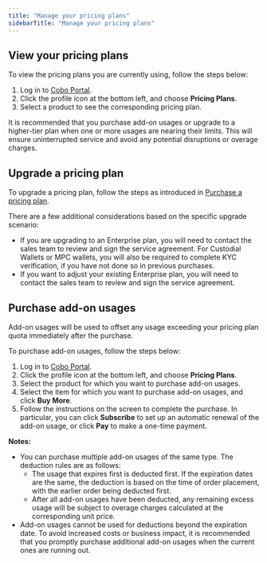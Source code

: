 ```yaml
---
title: "Manage your pricing plans"
sidebarTitle: "Manage your pricing plans"
---
```


## View your pricing plans

To view the pricing plans you are currently using, follow the steps below:

1. Log in to [Cobo Portal](https://portal.cobo.com/login).
2. Click the profile icon at the bottom left, and choose **Pricing Plans**. 
3. Select a product to see the corresponding pricing plan.

It is recommended that you purchase add-on usages or upgrade to a higher-tier plan when one or more usages are nearing their limits. This will ensure uninterrupted service and avoid any potential disruptions or overage charges.

## Upgrade a pricing plan

To upgrade a pricing plan, follow the steps as introduced in [Purchase a pricing plan](/cobo-portal/bills-and-payments/purchase-pricing-plan). 

There are a few additional considerations based on the specific upgrade scenario:

- If you are upgrading to an Enterprise plan, you will need to contact the sales team to review and sign the service agreement. For Custodial Wallets or MPC wallets, you will also be required to complete KYC verification, if you have not done so in previous purchases.
- If you want to adjust your existing Enterprise plan, you will need to contact the sales team to review and sign the service agreement.

## Purchase add-on usages

Add-on usages will be used to offset any usage exceeding your pricing plan quota immediately after the purchase. 

To purchase add-on usages, follow the steps below:

1. Log in to [Cobo Portal](https://portal.cobo.com/login).
2. Click the profile icon at the bottom left, and choose **Pricing Plans**. 
3. Select the product for which you want to purchase add-on usages.
4. Select the item for which you want to purchase add-on usages, and click **Buy More**.
5. Follow the instructions on the screen to complete the purchase. In particular, you can click **Subscribe** to set up an automatic renewal of the add-on usage, or click **Pay** to make a one-time payment.

**Notes:**

- You can purchase multiple add-on usages of the same type. The deduction rules are as follows:	
  - The usage that expires first is deducted first. If the expiration dates are the same, the deduction is based on the time of order placement, with the earlier order being deducted first.
  - After all add-on usages have been deducted, any remaining excess usage will be subject to overage charges calculated at the corresponding unit price.
- Add-on usages cannot be used for deductions beyond the expiration date. To avoid increased costs or business impact, it is recommended that you promptly purchase additional add-on usages when the current ones are running out.